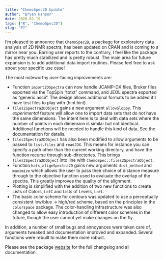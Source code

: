 ```yaml
---
title: "ChemoSpec2D Update"
author: "Bryan Hanson"
date: 2020-02-19
tags: ["R", "ChemoSpec2D"]
slug: "P7"
---
```


I'm pleased to announce that `ChemoSpec2D`, a package for exploratory data analysis of 2D NMR spectra, has been updated on CRAN and is coming to a mirror near you.  Barring user reports to the contrary, I feel like the package has pretty much stabilized and is pretty robust.  The main area for future expansion is to add additional data import routines.  Please feel free to ask about your specific use case!

The most noteworthy user-facing improvements are:

* Function `import2DSpectra` can now handle JCAMP-DX files, Bruker files exported via the TopSpin "totxt" command, and JEOL spectra exported as "generic ascii".  The design allows additional formats to be added if I have test files to play with (hint hint).
* `files2Spectra2DObject` gains a new argument `allowSloppy`.  This *experimental* feature will allow one to import data sets that do not have the same dimensions.  The intent here is to deal with data sets where the number of points in each dimension is similar but not identical.  Additional functions will be needed to handle this kind of data.  See the documentation for details.
* `files2Spectra2DObject` has also been modified to allow arguments to be passed to `list.files` and `readJDX`.  This means for instance you can specify a path other than the current working directory, and have the function recurse through sub-directories.  This brings `files2Spectra2DObject` into line with `ChemoSpec::files2SpectraObject`.
* Function `hats_alignSpectra2D` gains new arguments `dist_method` and `maximize` which allows the user to pass their choice of distance measure through to the objective function used to evaluate the overlap of the spectra.  This greatly improves the quality of the alignment.
* Plotting is simplified with the addition of two new functions to create Lists of Colors, `LofC` and Lists of Levels, `LofL`.
* The basic color scheme for contours was updated to use a perceptually consistent low/blue -> high/red scheme, based on the principles in the `colorspace` package.  The color-handling infrastructure was also changed to allow easy introduction of different color schemes in the future, though the user cannot yet make changes on the fly.

In addition, a number of small bugs and annoyances were taken care of, arguments tweaked and documentation improved and expanded.  Several functions were rebuilt to make them more robust.

Please see the package [website](https://bryanhanson.github.io/ChemoSpec2D/) for the full changelog and all documentation.
